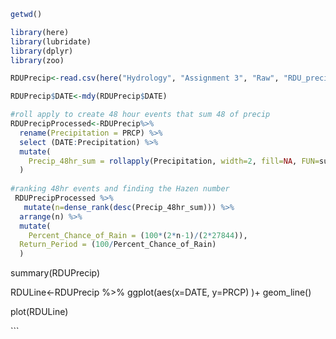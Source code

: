 ```r

getwd()

library(here)
library(lubridate)
library(dplyr)
library(zoo)

RDUPrecip<-read.csv(here("Hydrology", "Assignment 3", "Raw", "RDU_precip_daily_cm_1942_to_2020-8-10(in).csv" ))

RDUPrecip$DATE<-mdy(RDUPrecip$DATE)
```



```r

#roll apply to create 48 hour events that sum 48 of precip
RDUPrecipProcessed<-RDUPrecip%>% 
  rename(Precipitation = PRCP) %>% 
  select (DATE:Precipitation) %>%
  mutate(
    Precip_48hr_sum = rollapply(Precipitation, width=2, fill=NA, FUN=sum)
  )
  
#ranking 48hr events and finding the Hazen number
 RDUPrecipProcessed %>% 
   mutate(n=dense_rank(desc(Precip_48hr_sum))) %>% 
  arrange(n) %>% 
  mutate(
    Percent_Chance_of_Rain = (100*(2*n-1)/(2*27844)),
  Return_Period = (100/Percent_Chance_of_Rain)
  )


```



summary(RDUPrecip)

RDULine<-RDUPrecip %>% 
  ggplot(aes(x=DATE, y=PRCP)
         )+
  geom_line()


plot(RDULine)


```





